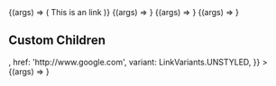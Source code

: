 
<Meta title="Components/Link" component={Link} />

<Canvas>
  <Story name="Internal" args={{ children: 'internal', href: '/test' }}>
    {(args) => (
      <Text>
        This is an <Link {...args} /> link
      </Text>
    )}
  </Story>
</Canvas>

<ArgsTable story="Internal" />

<Canvas>
  <Story
    name="Unstyled Internal"
    args={{
      children: 'unstyled internal',
      href: '/test',
      variant: LinkVariants.UNSTYLED,
    }}
  >
    {(args) => <Link {...args} />}
  </Story>
</Canvas>

<ArgsTable story="Unstyled Internal" />

<Canvas>
  <Story
    name="External Link"
    args={{ children: 'external', href: 'http://www.google.com' }}
  >
    {(args) => <Link {...args} />}
  </Story>
</Canvas>

<ArgsTable story="External Link" />

<Canvas>
  <Story
    name="Unstyled External"
    args={{
      children: 'unstyled external',
      href: 'http://www.google.com',
      variant: LinkVariants.UNSTYLED,
    }}
  >
    {(args) => <Link {...args} />}
  </Story>
</Canvas>

<ArgsTable story="Unstyled External" />

## Custom Children

<Canvas>
  <Story
    name="Custom Children"
    args={{
      customChildren: true,
      children: <Icon name={Icons.TIMES} />,
      href: 'http://www.google.com',
      variant: LinkVariants.UNSTYLED,
    }}
  >
    {(args) => <Link {...args} />}
  </Story>
</Canvas>

<ArgsTable story="Custom Children" />
